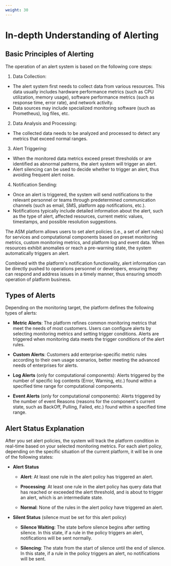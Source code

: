 ```yaml
---
weight: 30
---
```


# In-depth Understanding of Alerting

## Basic Principles of Alerting

The operation of an alert system is based on the following core steps:

1. Data Collection:
  * The alert system first needs to collect data from various resources. This data usually includes hardware performance metrics (such as CPU utilization, memory usage), software performance metrics (such as response time, error rate), and network activity.
  * Data sources may include specialized monitoring software (such as Prometheus), log files, etc.
2. Data Analysis and Processing:
  * The collected data needs to be analyzed and processed to detect any metrics that exceed normal ranges.
3. Alert Triggering:
  * When the monitored data metrics exceed preset thresholds or are identified as abnormal patterns, the alert system will trigger an alert.
  * Alert silencing can be used to decide whether to trigger an alert, thus avoiding frequent alert noise.
4. Notification Sending:
  * Once an alert is triggered, the system will send notifications to the relevant personnel or teams through predetermined communication channels (such as email, SMS, platform app notifications, etc.).
  * Notifications typically include detailed information about the alert, such as the type of alert, affected resources, current metric values, timestamps, and possible resolution suggestions.

The ASM platform allows users to set alert policies (i.e., a set of alert rules) for services and computational components based on preset monitoring metrics, custom monitoring metrics, and platform log and event data. When resources exhibit anomalies or reach a pre-warning state, the system automatically triggers an alert.

Combined with the platform's notification functionality, alert information can be directly pushed to operations personnel or developers, ensuring they can respond and address issues in a timely manner, thus ensuring smooth operation of platform business.

## Types of Alerts

Depending on the monitoring target, the platform defines the following types of alerts:

* **Metric Alerts**: The platform refines common monitoring metrics that meet the needs of most customers. Users can configure alerts by selecting monitoring metrics and setting trigger conditions. Alerts are triggered when monitoring data meets the trigger conditions of the alert rules.

* **Custom Alerts**: Customers add enterprise-specific metric rules according to their own usage scenarios, better meeting the advanced needs of enterprises for alerts.

* **Log Alerts** (only for computational components): Alerts triggered by the number of specific log contents (Error, Warning, etc.) found within a specified time range for computational components.

* **Event Alerts** (only for computational components): Alerts triggered by the number of event Reasons (reasons for the component's current state, such as BackOff, Pulling, Failed, etc.) found within a specified time range.

## Alert Status Explanation

After you set alert policies, the system will track the platform condition in real-time based on your selected monitoring metrics. For each alert policy, depending on the specific situation of the current platform, it will be in one of the following states:

* **Alert Status**

  * **Alert**: At least one rule in the alert policy has triggered an alert.

  * **Processing**: At least one rule in the alert policy has query data that has reached or exceeded the alert threshold, and is about to trigger an alert, which is an intermediate state.

  * **Normal**: None of the rules in the alert policy have triggered an alert.

* **Silent Status** (silence must be set for this alert policy)

  * **Silence Waiting**: The state before silence begins after setting silence. In this state, if a rule in the policy triggers an alert, notifications will be sent normally.

  * **Silencing**: The state from the start of silence until the end of silence. In this state, if a rule in the policy triggers an alert, no notifications will be sent.
